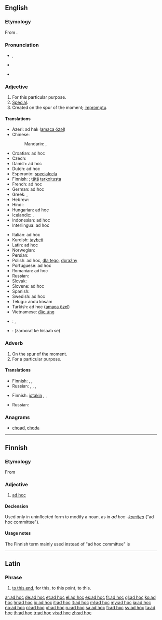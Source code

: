 ==English==

===Etymology===
From {{etyl|NL.|en}} {{term|ad hoc||for this|lang=la}}.

===Pronunciation===
* {{a|UK}} {{IPA|/ˌæd ˈhɒk/}}, {{X-SAMPA|/%{d"hQk/}}
* {{a|US}} {{IPA|/ˌæd ˈhɑk/|/ˌæd ˈhɔk/}}
* {{audio|en-us-ad hoc.ogg|Audio (US)}}

===Adjective===
{{wikipedia|''ad hoc''}}
{{en-adj|head=[[ad#Latin|ad]] [[hoc#Latin|hoc]]}}

# For this particular purpose.
# [[special|Special]].
# Created on the spur of the moment; [[impromptu]].

====Translations====
{{trans-top|for this particular purpose}}
* Azeri: әd hak ([[amaca özәl]])
* Chinese:
*: Mandarin: {{t-|cmn|臨時|sc=Hani}}, {{t-|cmn|临时|tr=línshí|sc=Hani}}
* Croatian: ad hoc
* Czech: {{t-|cs|ad hoc}}
* Danish: ad hoc
* Dutch: ad hoc
* Esperanto: [[specialcela]]
* Finnish: {{t+|fi|ad hoc}}; [[tämä#Finnish|tätä]] [[tarkoitus#Finnish|tarkoitusta]] {{t+|fi|varten}}
* French: ad hoc
* German: ad hoc
* Greek: {{t+|el|επί τούτου}}, {{t+|el|επί τούτω}}
* Hebrew: {{t+|he|אד הוק}}
* Hindi: {{t-|hi|तदर्थ|tr=tadarth|sc=Deva}}
* Hungarian: ad hoc
* Icelandic: {{t-|is|sértækur|m}}, {{t-|is|sérsniðinn|m}}
* Indonesian: ad hoc
* Interlingua: ad hoc
{{trans-mid}}
* Italian: ad hoc
* Kurdish: [[taybeti]]
* Latin: ad hoc
* Norwegian: {{t+|no|ad hoc}}
* Persian: {{t+|fa|ویژه}}
* Polish: ad hoc, [[dla tego]], [[doraźny]] {{m}}
* Portuguese: ad hoc
* Romanian: ad hoc
* Russian: {{t+|ru|специальный|sc=Cyrl}}
* Slovak: {{t-|sk|ad hoc}}
* Slovene: ad hoc
* Spanish: {{t+|es|ad hoc}}
* Swedish: ad hoc
* Telugu: andu kosam
* Turkish: ad hoc ([[amaca özel]])
* Vietnamese: [[đặc ứng]]
{{trans-bottom}}

{{trans-see|special}}

{{trans-see|impromptu}}

{{checktrans-top}}
* {{ttbc|ar}}: {{Arab|[[حصري]]}}, {{Arab|[[حصريا]]}}
* {{ttbc|hi}}: (zaroorat ke hisaab se)
{{trans-bottom}}

===Adverb===
{{en-adv|head=[[ad#Latin|ad]] [[hoc#Latin|hoc]]}}

# On the spur of the moment.
# For a particular purpose.

====Translations====
{{trans-top|on the spur of the moment}}
* Finnish: {{t-|fi|noin vain}}, {{t-|fi|siitä vain}}, {{t-|fi|tuosta vain}}
* Russian: {{t+|ru|спонтанно|sc=Cyrl}}, {{t+|ru|непродуманно|sc=Cyrl}}, {{t+|ru|произвольно|sc=Cyrl}}, {{t+|ru|случайно|sc=Cyrl}}
{{trans-mid}}
{{trans-bottom}}

{{trans-top|for a particular purpose}}
* Finnish: [[jotakin#Finnish|jotakin]] {{t+|fi|varten}}, {{t-|fi|nimenomaisesti}}, {{t-|fi|varta vasten}}
{{trans-mid}}
* Russian: {{t+|ru|специально|sc=Cyrl}}
{{trans-bottom}}

===Anagrams===
* [[choad#English|choad]], [[choda#English|choda]]

----

==Finnish==

===Etymology===
From {{etyl|la|fi}}

===Adjective===
{{fi-adj|comp=-}}

# {{rare|lang=fi}} [[ad hoc]] {{gloss|for a particular purpose}}

====Declension====
Used only in uninflected form to modify a noun, as in ''ad hoc -[[komitea]]'' ("ad hoc committee").

====Usage notes====
The Finnish term mainly used instead of "ad hoc committee" is {{term|työryhmä|lang=fi}}

----

==Latin==

===Phrase===
{{head|la|phrase|head=[[ad#Latin|ad]] [[hoc#Latin|hoc]]}}

# [[to this end]], for this, to this point, to this.

[[ar:ad hoc]]
[[de:ad hoc]]
[[et:ad hoc]]
[[el:ad hoc]]
[[es:ad hoc]]
[[fr:ad hoc]]
[[gl:ad hoc]]
[[ko:ad hoc]]
[[hr:ad hoc]]
[[io:ad hoc]]
[[it:ad hoc]]
[[lt:ad hoc]]
[[ml:ad hoc]]
[[my:ad hoc]]
[[ja:ad hoc]]
[[no:ad hoc]]
[[pl:ad hoc]]
[[pt:ad hoc]]
[[ru:ad hoc]]
[[sa:ad hoc]]
[[fi:ad hoc]]
[[sv:ad hoc]]
[[ta:ad hoc]]
[[th:ad hoc]]
[[tr:ad hoc]]
[[vi:ad hoc]]
[[zh:ad hoc]]
